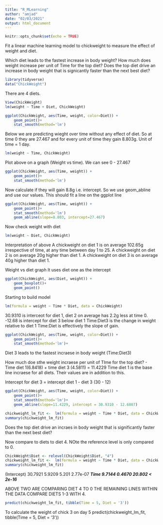 ```yaml
---
title: "R_MLearning"
author: "amjad"
date: "02/03/2021"
output: html_document
---
```


```r
knitr::opts_chunk$set(echo = TRUE)
```

Fit a linear machine learning model to chickweight to measure the effect of weight and diet. 

Which diet leads to the fastest increase in body weight?
How much does weight increase per unit of Time for the top diet?
Does the top diet drive an increase in body weight that is signicantly faster than the next best diet?


```r
library(tidyverse)
data("ChickWeight")
```

There are 4 diets. 
```r
View(ChickWeight)
lm(weight ~ Time + Diet, ChickWeight)

```


```r
ggplot(ChickWeight, aes(Time, weight, color=Diet)) +
    geom_point()+
    stat_smooth(method='lm')
```
Below we are predicting wieght over time without any effect of diet. 
So at time 0 they are 27.467 and for every unit of time they gain 8.803g. Unit of time = 1 day. 

```r
lm(weight ~ Time, ChickWeight)
```
Plot above on a graph (Weight vs time). We can see 0 - 27.467

```r
ggplot(ChickWeight, aes(Time, weight)) +
    geom_point()+
    stat_smooth(method='lm')
```
Now calculate if they will gain 8.8g i.e. intercept. So we use geom_abline and use our values. This should fit a line on the ggplot line

```r
ggplot(ChickWeight, aes(Time, weight)) +
    geom_point()+
    stat_smooth(method='lm')
    geom_abline(slope=8.803, intercept=27.467)
```

Now check weight with diet
```r
lm(weight ~ Diet, ChickWeight)
```
Interpretation of above
A chickweight on diet 1 is on average 102.65g irrespective of time, at any time between day 1 to 25. 
A chickweight on diet 2 is on average 20g higher than diet 1. 
A chickweight on diet 3 is on average 40g higher than diet 1.

Weight vs diet graph
It uses diet one as the intercept

```r
ggplot(ChickWeight, aes(Diet, weight)) +
    geom_boxplot()+
    geom_point()
```
Starting to build model

```r
lm(formula = weight ~ Time * Diet, data = ChickWeight)
```
30.9310 is interceot for diet 1, diet 2 on average has 2.2g less at time 0. 
-12.68 is intercept for diet 3 below diet 1
Time:Diet3 is the change in weight relative to diet 1
Time:Diet is effectively the slope of gain. 

```r
ggplot(ChickWeight, aes(Time, weight, color=Diet)) +
    geom_point()+
    stat_smooth(method='lm')+
```
Diet 3 leads to the fastest incraese in body weight (Time:Diet3)

How much doe sthe weight incraese per unit of TIme for the top diet?
- Time diet 1(6.8418) + time diet 3 (4.5811) = 11.4229
Time diet 1 is the base line incraese for all diets. Their values are in addition to this. 

Intercept for diet 3 = intercept diet 1 - diet 3 (30 - 12)

```r
ggplot(ChickWeight, aes(Time, weight, color=Diet)) +
    geom_point()+
    stat_smooth(method='lm')+
    geom_abline(slope=11.4229, intercept = 30.9310 - 12.6807)
```
```r
chickweight_lm_fit <-  lm(formula = weight ~ Time * Diet, data = ChickWeight)
summary(chickweight_lm_fit)
```

Does the top diet drive an incraes in body weight that is significantly faster than the next best diet?


Now compare to diets to diet 4. NOte the reference level is only compared to 0. 
```r
ChickWeight$Diet <- relevel(ChickWeight$Diet, "4")
chickweight_lm_fit <-  lm(formula = weight ~ Time * Diet, data = ChickWeight)
summary(chickweight_lm_fit)
```

(Intercept)  30.7921     5.9209   5.201 2.77e-07 ***
Time          9.7144     0.4670  20.802  < 2e-16 ***

ABOVE TWO ARE COMPARING DIET 4 TO 0
THE REMAINING LINES WITHIN THE DATA COMPARE DIETS 1-3 WITH 4. 

```r
predict(chickweight_lm_fit, tibble(Time = 5, Diet = '3'))
```

To calculate the weight of chick 3 on day 5
predict(chickweight_lm_fit, tibble(Time = 5, Diet = '3'))

